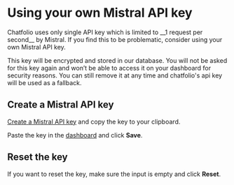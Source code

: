 
# Using your own Mistral API key

<Callout>
    Chatfolio uses only single API key which is limited to __1 request per
    second__ by Mistral. If you find this to be problematic, consider using your
    own Mistral API key.
</Callout>

This key will be encrypted and stored in our database. You will not be asked for this key again and won’t be able to access it on your dashboard for security reasons. You can still remove it at any time and chatfolio's api key will be used as a fallback.

## Create a Mistral API key

[Create a Mistral API key](https://mistral.ai/docs/api-keys) and copy the key to your clipboard.

Paste the key in the [dashboard](/dashboard/mistral-key) and click **Save**.

## Reset the key

If you want to reset the key, make sure the input is empty and click **Reset**.
